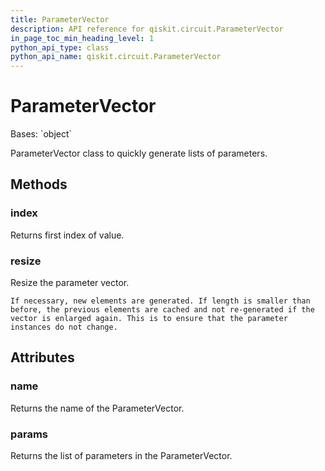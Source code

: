 ```yaml
---
title: ParameterVector
description: API reference for qiskit.circuit.ParameterVector
in_page_toc_min_heading_level: 1
python_api_type: class
python_api_name: qiskit.circuit.ParameterVector
---
```


# ParameterVector

<Class id="qiskit.circuit.ParameterVector" isDedicatedPage={true} github="https://github.com/qiskit/qiskit/tree/stable/0.20/qiskit/circuit/parametervector.py" signature="ParameterVector(name, length=0)" modifiers="class">
  Bases: `object`

  ParameterVector class to quickly generate lists of parameters.

  ## Methods

  <span id="qiskit-circuit-parametervector-index" />

  ### index

  <Function id="qiskit.circuit.ParameterVector.index" signature="ParameterVector.index(value)">
    Returns first index of value.
  </Function>

  <span id="qiskit-circuit-parametervector-resize" />

  ### resize

  <Function id="qiskit.circuit.ParameterVector.resize" signature="ParameterVector.resize(length)">
    Resize the parameter vector.

    If necessary, new elements are generated. If length is smaller than before, the previous elements are cached and not re-generated if the vector is enlarged again. This is to ensure that the parameter instances do not change.
  </Function>

  ## Attributes

  ### name

  <Attribute id="qiskit.circuit.ParameterVector.name">
    Returns the name of the ParameterVector.
  </Attribute>

  ### params

  <Attribute id="qiskit.circuit.ParameterVector.params">
    Returns the list of parameters in the ParameterVector.
  </Attribute>
</Class>

